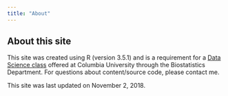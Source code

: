 ```yaml
---
title: "About"
---
```


## About this site

This site was created using R (version 3.5.1) and is a requirement for a [Data Science class](http://p8105.com/index.html) offered at Columbia University through the Biostatistics Department. For questions about content/source code, please contact me. 

This site was last updated on November 2, 2018. 